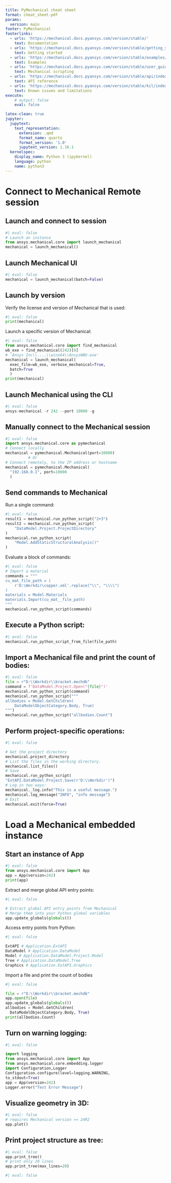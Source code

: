 ```yaml
---
title: PyMechanical cheat sheet
format: cheat_sheet-pdf
params:
  version: main
footer: PyMechanical
footerlinks:
  - urls: 'https://mechanical.docs.pyansys.com/version/stable/'
    text: Documentation
  - urls: 'https://mechanical.docs.pyansys.com/version/stable/getting_started/index.html'
    text: Getting started
  - urls: 'https://mechanical.docs.pyansys.com/version/stable/examples/index.html'
    text: Examples
  - urls: 'https://mechanical.docs.pyansys.com/version/stable/user_guide_scripting/index.html'
    text: Mechanical scripting
  - urls: 'https://mechanical.docs.pyansys.com/version/stable/api/index.html'
    text: API reference
  - urls: 'https://mechanical.docs.pyansys.com/version/stable/kil/index.html'
    text: Known issues and limitations
execute:
    # output: false
    eval: false

latex-clean: true
jupyter:
  jupytext:
    text_representation:
      extension: .qmd
      format_name: quarto
      format_version: '1.0'
      jupytext_version: 1.16.1
  kernelspec:
    display_name: Python 3 (ipykernel)
    language: python
    name: python3
---
```


# Connect to Mechanical Remote session

## Launch and connect to session
```python
#| eval: false
# Launch an instance
from ansys.mechanical.core import launch_mechanical
mechanical = launch_mechanical()
```
## Launch Mechanical UI
```python
#| eval: false
mechanical = launch_mechanical(batch=False)
```
## Launch by version
Verify the license and version of Mechanical that is used:
```python
#| eval: false
print(mechanical)
```
Launch a specific version of Mechanical:
```python
#| eval: false
from ansys.mechanical.core import find_mechanical
wb_exe = find_mechanical(242)[0]
# 'Ansys Inc\\....\\winx64\\AnsysWBU.exe'
mechanical = launch_mechanical(
  exec_file=wb_exe, verbose_mechanical=True,
  batch=True
  )
print(mechanical)
```
## Launch Mechanical using the CLI
```python
#| eval: false
ansys-mechanical -r 242 --port 10000 -g
```
## Manually connect to the Mechanical session
```python
#| eval: false
import ansys.mechanical.core as pymechanical
# Connect locally
mechanical = pymechanical.Mechanical(port=10000)
          # Or
# Connect remotely, to the IP address or hostname
mechanical = pymechanical.Mechanical(
  "192.168.0.1", port=10000
  )
```
## Send commands to Mechanical
Run a single command:
```python
#| eval: false
result1 = mechanical.run_python_script("2+3")
result2 = mechanical.run_python_script(
    "DataModel.Project.ProjectDirectory"
)
mechanical.run_python_script(
    "Model.AddStaticStructuralAnalysis()"
)
```
Evaluate a block of commands:
```python
#| eval: false
# Import a material
commands = """
cu_mat_file_path = (
    r'D:\Workdir\copper.xml'.replace("\\", "\\\\")
)
materials = Model.Materials
materials.Import(cu_mat__file_path)
"""
mechanical.run_python_script(commands)
```
## Execute a Python script:
```python
#| eval: false
mechanical.run_python_script_from_file(file_path)
```
## Import a Mechanical file and print the count of bodies:
```python
#| eval: false
file = r"D:\\Workdir\\bracket.mechdb"
command = f'DataModel.Project.Open("{file}")'
mechanical.run_python_script(command)
mechanical.run_python_script("""
allbodies = Model.GetChildren(
    DataModelObjectCategory.Body, True)
""")
mechanical.run_python_script("allbodies.Count")
```
## Perform project-specific operations:
```python
#| eval: false

# Get the project directory
mechanical.project_directory
# List the files in the working directory.
mechanical.list_files()
# Save
mechanical.run_python_script(
"ExtAPI.DataModel.Project.Save(r'D:\\Workdir')")
# Log in two ways:
mechanical._log.info("This is a useful message.")
mechanical.log_message("INFO", "info message")
# Exit
mechanical.exit(force=True)
```

# Load a Mechanical embedded instance


## Start an instance of App
```python
#| eval: false
from ansys.mechanical.core import App
app = App(version=242)
print(app)
```
Extract and merge global API entry points:
```python
#| eval: false

# Extract global API entry points from Mechanical
# Merge them into your Python global variables
app.update_globals(globals())
```
Access entry points from Python:
```python
#| eval: false

ExtAPI # Application.ExtAPI
DataModel # Application.DataModel
Model # Application.DataModel.Project.Model
Tree # Application.DataModel.Tree
Graphics # Application.ExtAPI.Graphics
```
Import a file and print the count of bodies
```python
#| eval: false

file = r"D:\\Workdir\\bracket.mechdb"
app.open(file)
app.update_globals(globals())
allbodies = Model.GetChildren(
  DataModelObjectCategory.Body, True)
print(allbodies.Count)
```
## Turn on warning logging:
```python
#| eval: false

import logging
from ansys.mechanical.core import App
from ansys.mechanical.core.embedding.logger
import Configuration,Logger
Configuration.configure(level=logging.WARNING,
to_stdout=True)
app = App(version=242)
Logger.error("Test Error Message")
```
## Visualize geometry in 3D:
```python
#| eval: false
# requires Mechanical version >= 24R2
app.plot()
```
## Print project structure as tree:
```python
#| eval: false
app.print_tree()
# print only 20 lines
app.print_tree(max_lines=20)
```

```python
#| eval: false
```